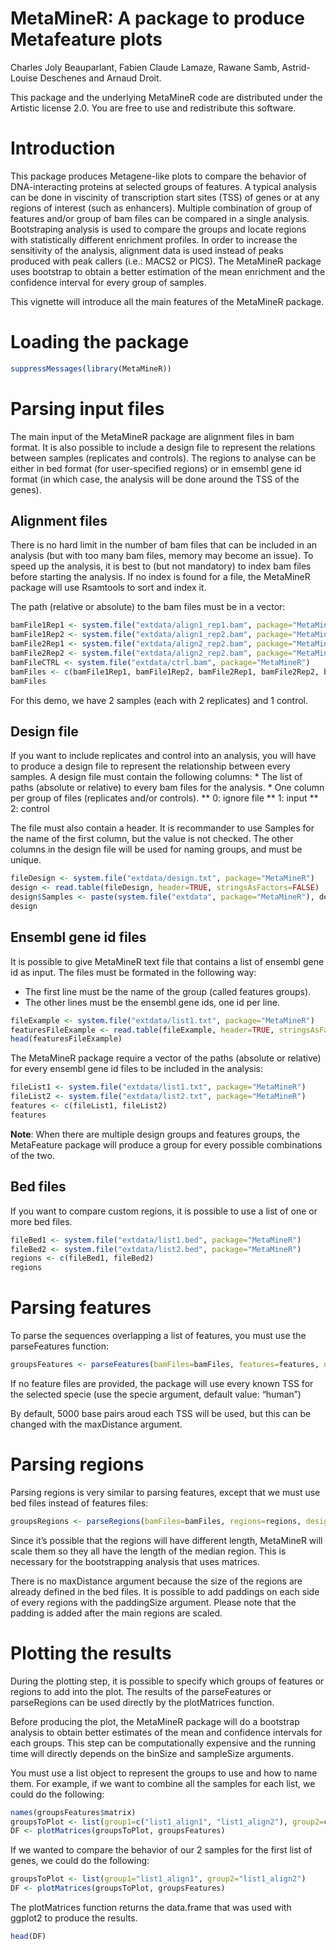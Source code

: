 <!--
%\VignetteEngine{knitr::knitr}
%\VignetteIndexEntry{A package to produce Metafeature plots}
-->

MetaMineR: A package to produce Metafeature plots
========================================================

Charles Joly Beauparlant, Fabien Claude Lamaze, Rawane Samb, Astrid-Louise Deschenes and Arnaud Droit.

This package and the underlying MetaMineR code are distributed under the Artistic license 2.0. You are free to use and redistribute this software. 

# Introduction

This package produces Metagene-like plots to compare the behavior of DNA-interacting proteins at selected groups of features. A typical analysis can be done in viscinity of transcription start sites (TSS) of genes or at any regions of interest (such as enhancers). Multiple combination of group of features and/or group of bam files can be compared in a single analysis. Bootstraping analysis is used to compare the groups and locate regions with statistically different enrichment profiles. In order to increase the sensitivity of the analysis, alignment data is used instead of peaks produced with peak callers (i.e.: MACS2 or PICS). The MetaMineR package uses bootstrap to obtain a better estimation of the mean enrichment and the confidence interval for every group of samples.

This vignette will introduce all the main features of the MetaMineR package.

# Loading the package

```r
suppressMessages(library(MetaMineR))
```

# Parsing input files

The main input of the MetaMineR package are alignment files in bam format. It is also possible to include a design file to represent the relations between samples (replicates and controls). The regions to analyse can be either in bed format (for user-specified regions) or in emsembl gene id format (in which case, the analysis will be done around the TSS of the genes).

## Alignment files
There is no hard limit in the number of bam files that can be included in an analysis (but with too many bam files, memory may become an issue). To speed up the analysis, it is best to (but not mandatory) to index bam files before starting the analysis. If no index is found for a file, the MetaMineR package will use Rsamtools to sort and index it.

The path (relative or absolute) to the bam files must be in a vector:
```r
bamFile1Rep1 <- system.file("extdata/align1_rep1.bam", package="MetaMineR")
bamFile1Rep2 <- system.file("extdata/align1_rep2.bam", package="MetaMineR")
bamFile2Rep1 <- system.file("extdata/align2_rep2.bam", package="MetaMineR")
bamFile2Rep2 <- system.file("extdata/align2_rep2.bam", package="MetaMineR")
bamFileCTRL <- system.file("extdata/ctrl.bam", package="MetaMineR")
bamFiles <- c(bamFile1Rep1, bamFile1Rep2, bamFile2Rep1, bamFile2Rep2, bamFileCTRL)
bamFiles
```

For this demo, we have 2 samples (each with 2 replicates) and 1 control.

## Design file
If you want to include replicates and control into an analysis, you will have to produce a design file to represent the relationship between every samples. A design file must contain the following columns:
* The list of paths (absolute or relative) to every bam files for the analysis.
* One column per group of files (replicates and/or controls). 
** 0: ignore file
** 1: input
** 2: control

The file must also contain a header. It is recommander to use Samples for the name of the first column, but the value is not checked. The other columns in the design file will be used for naming groups, and must be unique.

```r
fileDesign <- system.file("extdata/design.txt", package="MetaMineR")
design <- read.table(fileDesign, header=TRUE, stringsAsFactors=FALSE)
design$Samples <- paste(system.file("extdata", package="MetaMineR"), design$Samples, sep="/")
design
```

## Ensembl gene id files
It is possible to give MetaMineR text file that contains a list of ensembl gene id as input. The files must be formated in the following way:

* The first line must be the name of the group (called features groups).
* The other lines must be the ensembl gene ids, one id per line.

```r
fileExample <- system.file("extdata/list1.txt", package="MetaMineR")
featuresFileExample <- read.table(fileExample, header=TRUE, stringsAsFactors=FALSE)
head(featuresFileExample)
```

The MetaMineR package require a vector of the paths (absolute or relative) for every ensembl gene id files to be included in the analysis:

```r
fileList1 <- system.file("extdata/list1.txt", package="MetaMineR")
fileList2 <- system.file("extdata/list2.txt", package="MetaMineR")
features <- c(fileList1, fileList2)
features
```

**Note**: When there are multiple design groups and features groups, the MetaFeature package will produce a group for every possible combinations of the two.

## Bed files
If you want to compare custom regions, it is possible to use a list of one or more bed files.

```r
fileBed1 <- system.file("extdata/list1.bed", package="MetaMineR")
fileBed2 <- system.file("extdata/list2.bed", package="MetaMineR")
regions <- c(fileBed1, fileBed2)
regions
```

# Parsing features
To parse the sequences overlapping a list of features, you must use the parseFeatures function:

```r
groupsFeatures <- parseFeatures(bamFiles=bamFiles, features=features, design=design, specie="mouse", maxDistance=1000)
```

If no feature files are provided, the package will use every known TSS for the selected specie (use the specie argument, default value: "human")

By default, 5000 base pairs aroud each TSS will be used, but this can be changed with the maxDistance argument.

# Parsing regions
Parsing regions is very similar to parsing features, except that we must use bed files instead of features files:

```r
groupsRegions <- parseRegions(bamFiles=bamFiles, regions=regions, design=design, specie="mouse", paddingSize=0)
```

Since it's possible that the regions will have different length, MetaMineR will scale them so they all have the length of the median region. This is necessary for the bootstrapping analysis that uses matrices.

There is no maxDistance argument because the size of the regions are already defined in the bed files. It is possible to add paddings on each side of every regions with the paddingSize argument. Please note that the padding is added after the main regions are scaled.

# Plotting the results
During the plotting step, it is possible to specify which groups of features or regions to add into the plot. The results of the parseFeatures or parseRegions can be used directly by the plotMatrices function.

Before producing the plot, the MetaMineR package will do a bootstrap analysis to obtain better estimates of the mean and confidence intervals for each groups. This step can be computationally expensive and the running time will directly depends on the binSize and sampleSize arguments.

You must use a list object to represent the groups to use and how to name them. For example, if we want to combine all the samples for each list, we could do the following:

```r
names(groupsFeatures$matrix)
groupsToPlot <- list(group1=c("list1_align1", "list1_align2"), group2=c("list2_align1", "list2_align2"))
DF <- plotMatrices(groupsToPlot, groupsFeatures)
```

If we wanted to compare the behavior of our 2 samples for the first list of genes, we could do the following:

```r
groupsToPlot <- list(group1="list1_align1", group2="list1_align2")
DF <- plotMatrices(groupsToPlot, groupsFeatures)
```

The plotMatrices function returns the data.frame that was used with ggplot2 to produce the results.

```r
head(DF)
```

